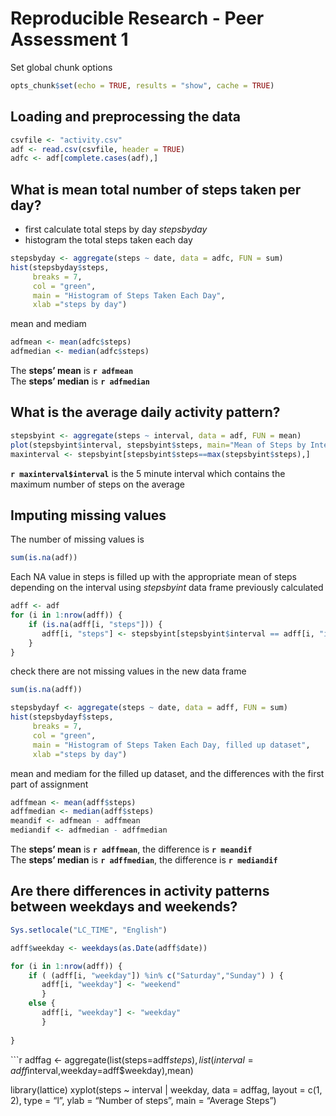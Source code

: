 # Reproducible Research - Peer Assessment 1

Set global chunk options

```r
opts_chunk$set(echo = TRUE, results = "show", cache = TRUE)
```

## Loading and preprocessing the data

```r
csvfile <- "activity.csv"
adf <- read.csv(csvfile, header = TRUE)
adfc <- adf[complete.cases(adf),]
````

## What is mean total number of steps taken per day?

- first calculate total steps by day *stepsbyday*
- histogram the total steps taken each day

```r
stepsbyday <- aggregate(steps ~ date, data = adfc, FUN = sum)
hist(stepsbyday$steps, 
     breaks = 7,
     col = "green", 
     main = "Histogram of Steps Taken Each Day", 
     xlab ="steps by day") 
```

mean and mediam

```r
adfmean <- mean(adfc$steps)
adfmedian <- median(adfc$steps)
```

The **steps' mean** is **`r adfmean`**  
The **steps' median** is **`r adfmedian`**  

## What is the average daily activity pattern?

```r
stepsbyint <- aggregate(steps ~ interval, data = adf, FUN = mean)
plot(stepsbyint$interval, stepsbyint$steps, main="Mean of Steps by Interval", xlab="5 minute interval", ylab = "Mean of Steps", type="l")
maxinterval <- stepsbyint[stepsbyint$steps==max(stepsbyint$steps),]
```

**`r maxinterval$interval`** is the 5 minute interval which contains the maximum number of steps on the average 

## Imputing missing values

The number of missing values is
```r
sum(is.na(adf))
```

Each NA value in steps is filled up with the appropriate mean of steps depending on the interval using *stepsbyint* data frame previously calculated
```r
adff <- adf
for (i in 1:nrow(adff)) {
    if (is.na(adff[i, "steps"])) {
       adff[i, "steps"] <- stepsbyint[stepsbyint$interval == adff[i, "interval"], "steps"]       
    }
}
```

check there are not missing values in the new data frame

```r
sum(is.na(adff))
```

 
```r
stepsbydayf <- aggregate(steps ~ date, data = adff, FUN = sum)
hist(stepsbydayf$steps, 
     breaks = 7,
     col = "green", 
     main = "Histogram of Steps Taken Each Day, filled up dataset", 
     xlab ="steps by day") 
```

mean and mediam for the filled up dataset, and the differences with the first part of assignment

```r
adffmean <- mean(adff$steps)
adffmedian <- median(adff$steps)
meandif <- adfmean - adffmean 
mediandif <- adfmedian - adffmedian
```
The **steps' mean** is **`r adffmean`**, the difference is **`r meandif`**  
The **steps' median** is **`r adffmedian`**, the difference is **`r mediandif`**

## Are there differences in activity patterns between weekdays and weekends?

```r
Sys.setlocale("LC_TIME", "English")

adff$weekday <- weekdays(as.Date(adff$date))

for (i in 1:nrow(adff)) {
    if ( (adff[i, "weekday"]) %in% c("Saturday","Sunday") ) {
       adff[i, "weekday"] <- "weekend"
       }
    else {
       adff[i, "weekday"] <- "weekday"       
       }
            
}
```

```r
adffag <- aggregate(list(steps=adff$steps),list(interval=adff$interval,weekday=adff$weekday),mean)

library(lattice)
xyplot(steps ~ interval | weekday, data = adffag, 
       layout = c(1, 2), type = "l", ylab = "Number of steps", main = "Average Steps")



